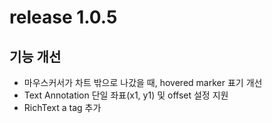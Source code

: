 # release 1.0.5

## 기능 개선
- 마우스커서가 차트 밖으로 나갔을 때, hovered marker 표기 개선
- Text Annotation 단일 좌표(x1, y1) 및 offset 설정 지원
- RichText a tag 추가